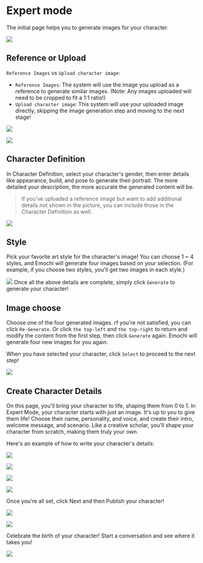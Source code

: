 # Expert mode

The initial page helps you to generate images for your character.

![](/emochi/expertMode/11.jpg)

## Reference or Upload

`Reference Images` vs `Upload character image`:

- `Reference Images`: The system will use the image you upload as a reference to generate similar images. (Note: Any images uploaded will need to be cropped to fit a 1:1 ratio!)
- `Upload character image`: This system will use your uploaded image directly, skipping the image generation step and moving to the next stage!

![](/emochi/expertMode/12.jpg)

![](/emochi/expertMode/13.jpg)

## Character Definition

In Character Definition, select your character's gender, then enter details like appearance, build, and pose to generate their portrait. The more detailed your description, the more accurate the generated content will be.

> If you've uploaded a reference image but want to add additional details not
> shown in the picture, you can include those in the Character Definition as
> well.

![](/emochi/expertMode/14.jpg)

## Style

Pick your favorite art style for the character's image! You can choose 1 ~ 4 styles, and Emochi will generate four images based on your selection. (For example, if you choose two styles, you'll get two images in each style.)

![](/emochi/expertMode/15.jpg)
Once all the above details are complete, simply click `Generate` to generate your character!

## Image choose

Choose one of the four generated images.
rf you're not satisfied, you can click `Re-Generate`. Or click `the top-left` and `the top-right` to return and modify the content from the first step, then click `Generate` again. Emochi will generate four new images for you again.

When you have selected your character, click `Select` to proceed to the next step!

![](/emochi/expertMode/16.jpg)

## Create Character Details

On this page, you'll bring your character to life, shaping them from 0 to 1.
In Expert Mode, your character starts with just an image. It's up to you to give them life! Choose their name, personality, and voice, and create their intro, welcome message, and scenario. Like a creative scholar, you'll shape your character from scratch, making them truly your own.

Here's an example of how to write your character's details:

![](/emochi/expertMode/17.jpg)

![](/emochi/expertMode/18.jpg)

![](/emochi/expertMode/19.jpg)

![](/emochi/expertMode/20.jpg)

Once you're all set, click Next and then Publish your character!

![](/emochi/expertMode/21.jpg)

![](/emochi/expertMode/22.jpg)

Celebrate the birth of your character! Start a conversation and see where it takes you!

![](/emochi/expertMode/23.jpg)
